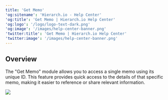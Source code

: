 ```yaml
---
title: 'Get Memo'
'og:sitename': 'Hierarch.io - Help Center'
'og:title': 'Get Memo | Hierarch.io Help Center'
'og:logo': '/logo/logo-text-dark.png'
'og:image': '/images/help-center-banner.png'
'twitter:title': 'Get Memo | Hierarch.io Help Center'
'twitter:image': '/images/help-center-banner.png'
---
```


## Overview

The "Get Memo" module allows you to access a single memo using its unique ID. This feature provides quick access to the details of that specific memo, making it easier to reference or share relevant information.

![](/images/workflows/get_memo001.png)